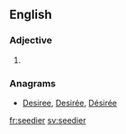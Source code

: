 ==English==

===Adjective===
{{head|en}}

# {{en-comparative of|seedy}}

===Anagrams===
* [[Desiree#English|Desiree]], [[Desirée#English|Desirée]], [[Désirée#English|Désirée]]

[[fr:seedier]]
[[sv:seedier]]